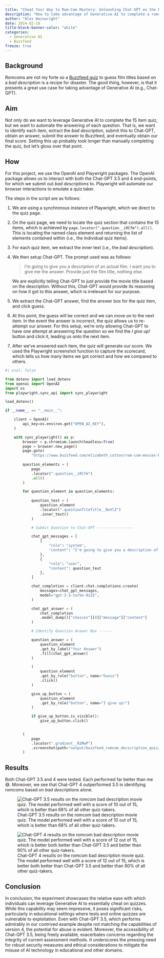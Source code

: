 ```yaml
---
title: "Cheat Your Way to Rom-Com Mastery: Unleashing Chat-GPT on the Buzzfeed Quiz"
description: "How to take advantage of Generative AI to complete a romcom quiz."
author: "Alex Wainwright"
date: 2024-02-18
title-block-banner-color: "white"
categories:
  - Generative AI
  - Buzzfeed
freeze: true
---
```


## Background

Romcoms are not my forte so a [Buzzfeed quiz](https://www.buzzfeed.com/elizabeth_cotton/rom-com-movies-bad-descriptions-quiz) to guess film titles based on a *bad description* is a recipe for disaster. The good thing, however, is that it presents a great use case for taking advantage of Generative AI (e.g., Chat-GPT).

## Aim

Not only do we want to leverage Generative AI to complete the 15 item quiz, but we want to automate the answering of each question. That is, we want to identify each item, extract the *bad description*, submit this to Chat-GPT, obtain an answer, submit the answer to Buzzfeed, and eventually obtain our final score. Setting this up probably took longer than manually completing the quiz, but let's gloss over that point.

## How

For this project, we use the OpenAI and Playwright packages. The OpenAI package allows us to interact with both the Chat-GPT 3.5 and 4 end-points, for which we submit out *bad descriptions* to. Playwright will automate our browser interactions to emulate a quiz taker.

The steps in the script are as follows:

1.  We are using a synchronous instance of Playwright, which we direct to the quiz page.

2.  On the quiz page, we need to locate the quiz section that contains the 15 items, which is achieved by `page.locator(".question__iRCfm").all()`. This is locating the named class element and returning the list of elements contained within (i.e., the individual quiz items).

3.  For each quiz item, we extract the inner text (i.e., the *bad description*).

4.  We then setup Chat-GPT. The prompt used was as follows:

    > I'm going to give you a description of an actual film. I want you to give me the answer. Provide just the film title, nothing else.

    We are explicitly telling Chat-GPT to just provide the movie title based on the description. Without this, Chat-GPT would provide its reasoning on how it got to this answer, which is irrelevant for our purpose.

5.  We extract the Chat-GPT answer, find the answer box for the quiz item, and click guess.

6.  At this point, the guess will be correct and we can move on to the next item. In the event the answer is incorrect, the quiz allows us to re-attempt our answer. For this setup, we're only allowing Chat-GPT to have one attempt at answering the question so we find the *I give up!* button and click it, leading us onto the next item.

7.  After we've answered each item, the quiz will generate our score. We used the Playwright screenshot function to capture the scorecard, which tells us how many items we got correct and how we compared to others.

```python

#| eval: false

from dotenv import load_dotenv
from openai import OpenAI
import os
from playwright.sync_api import sync_playwright

load_dotenv()

if __name__ == "__main__":

    client = OpenAI(
        api_key=os.environ.get("OPEN_AI_KEY"),
    )

    with sync_playwright() as p:
        browser = p.chromium.launch(headless=True)
        page = browser.new_page()
        page.goto(
            "https://www.buzzfeed.com/elizabeth_cotton/rom-com-movies-bad-descriptions-quiz")
        
        question_elements = (
            page
            .locator(".question__iRCfm")
            .all()
        )

        for question_element in question_elements:
            
            question_text = (
                question_element
                .locator(".questionTileTitle__NxVlZ")
                .inner_text()
            )

            # Submit Question to Chat-GPT -----------------

            chat_gpt_messages = [
                {
                    "role": "system",
                    "content": "I'm going to give you a description of an actual film. I want you to give me the answer. Provide just the film title, nothing else.",
                },
                {
                    "role": "user",
                    "content": question_text
                },
            ]

            chat_completion = client.chat.completions.create(
                messages=chat_gpt_messages,
                model="gpt-3.5-turbo-0125",
            )

            chat_gpt_answer = (
                chat_completion
                .model_dump()["choices"][0]["message"]["content"]
            )

            # Identify Question Answer Box ------

            question_answer = (
                question_element
                .get_by_label("Your Answer")
                .fill(chat_gpt_answer)
            )

            (
                question_element
                .get_by_role("button", name="Guess")
                .click()
            )

            give_up_button = (
                question_element
                .get_by_role("button", name="I give up!")
            )

            if give_up_button.is_visible():
                give_up_button.click()

        
        (
            page
            .locator(".gradient__R2MwP")
            .screenshot(path="output/buzzfeed_romcom_decscription_quiz/chat_gpt_3_scorecard.png")
        )

```

## Results

Both Chat-GPT 3.5 and 4 were tested. Each performed far better than me 😅. Moreover, we see that Chat-GPT 4 outperformed 3.5 in identifying romcoms based on *bad descriptions* alone.

![Chat-GPT 3.5 results on the romcom bad description movie quiz. The model performed well with a score of 10 out of 15, which is better than 68% of all other quiz-takers.](/_site/posts/buzzfeed-romcom-quiz/quiz_screenshots/chat_gpt_3_scorecard.png)

![Chat-GPT 4 results on the romcom bad description movie quiz. The model performed well with a score of 12 out of 15, which is better both better than Chat-GPT 3.5 and better than 90% of all other quiz-takers.](/_site/posts/buzzfeed-romcom-quiz/quiz_screenshots/chat_gpt_4_scorecard.png)

## Conclusion

In conclusion, the experiment showcases the relative ease with which individuals can leverage Generative AI to essentially cheat on quizzes. While this capability may seem impressive, it poses significant risks, particularly in educational settings where tests and online quizzes are vulnerable to exploitation. Even with Chat-GPT 3.5, which performs admirably in our contrived example despite not matching the capabilities of version 4, the potential for abuse is evident. Moreover, the accessibility of Chat-GPT 3.5, being freely available, exacerbates concerns regarding the integrity of current assessment methods. It underscores the pressing need for robust security measures and ethical considerations to mitigate the misuse of AI technology in educational and other domains.
